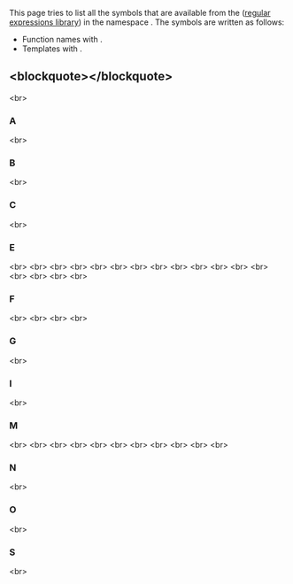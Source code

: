 {{title|std::regex_constants Symbol Index}}
{{cpp/symbol index/navbar}}


This page tries to list all the symbols that are available from the {{lt|cpp/standard library}} ([[cpp/regex|regular expressions library]]) in the namespace {{c|std::regex_constants}}. The symbols are written as follows:
* Function names with {{tt|()}}.
* Templates with {{tt|&lt;&gt;}}.

==&lt;blockquote&gt;{{tt|[[#A|A]]  [[#B|B]]  [[#C|C]]  [[#E|E]]  [[#F|F]]  [[#G|G]]  [[#I|I]]  [[#M|M]]  [[#N|N]]  [[#O|O]]  [[#S|S]]}}&lt;/blockquote&gt;==
&lt;br&gt;

===A===
{{ltt|cpp/regex/syntax_option_type|awk}} {{mark since c++11}}&lt;br&gt;

===B===
{{ltt|cpp/regex/syntax_option_type|basic}} {{mark since c++11}}&lt;br&gt;

===C===
{{ltt|cpp/regex/syntax_option_type|collate}} {{mark since c++11}}&lt;br&gt;

===E===
{{ltt|cpp/regex/syntax_option_type|ECMAScript}} {{mark since c++11}}&lt;br&gt;
{{ltt|cpp/regex/syntax_option_type|egrep}} {{mark since c++11}}&lt;br&gt;
{{ltt|cpp/regex/error_type|error_backref}} {{mark since c++11}}&lt;br&gt;
{{ltt|cpp/regex/error_type|error_badbrace}} {{mark since c++11}}&lt;br&gt;
{{ltt|cpp/regex/error_type|error_badrepeat}} {{mark since c++11}}&lt;br&gt;
{{ltt|cpp/regex/error_type|error_brace}} {{mark since c++11}}&lt;br&gt;
{{ltt|cpp/regex/error_type|error_brack}} {{mark since c++11}}&lt;br&gt;
{{ltt|cpp/regex/error_type|error_collate}} {{mark since c++11}}&lt;br&gt;
{{ltt|cpp/regex/error_type|error_complexity}} {{mark since c++11}}&lt;br&gt;
{{ltt|cpp/regex/error_type|error_ctype}} {{mark since c++11}}&lt;br&gt;
{{ltt|cpp/regex/error_type|error_escape}} {{mark since c++11}}&lt;br&gt;
{{ltt|cpp/regex/error_type|error_paren}} {{mark since c++11}}&lt;br&gt;
{{ltt|cpp/regex/error_type|error_range}} {{mark since c++11}}&lt;br&gt;
{{ltt|cpp/regex/error_type|error_space}} {{mark since c++11}}&lt;br&gt;
{{ltt|cpp/regex/error_type|error_stack}} {{mark since c++11}}&lt;br&gt;
{{ltt|cpp/regex/error_type}} {{mark since c++11}}&lt;br&gt;
{{ltt|cpp/regex/syntax_option_type|extended}} {{mark since c++11}}&lt;br&gt;

===F===
{{ltt|cpp/regex/match_flag_type|format_default}} {{mark since c++11}}&lt;br&gt;
{{ltt|cpp/regex/match_flag_type|format_first_only}} {{mark since c++11}}&lt;br&gt;
{{ltt|cpp/regex/match_flag_type|format_no_copy}} {{mark since c++11}}&lt;br&gt;
{{ltt|cpp/regex/match_flag_type|format_sed}} {{mark since c++11}}&lt;br&gt;

===G===
{{ltt|cpp/regex/syntax_option_type|grep}} {{mark since c++11}}&lt;br&gt;

===I===
{{ltt|cpp/regex/syntax_option_type|icase}} {{mark since c++11}}&lt;br&gt;

===M===
{{ltt|cpp/regex/match_flag_type|match_any}} {{mark since c++11}}&lt;br&gt;
{{ltt|cpp/regex/match_flag_type|match_continuous}} {{mark since c++11}}&lt;br&gt;
{{ltt|cpp/regex/match_flag_type|match_default}} {{mark since c++11}}&lt;br&gt;
{{ltt|cpp/regex/match_flag_type}} {{mark since c++11}}&lt;br&gt;
{{ltt|cpp/regex/match_flag_type|match_not_bol}} {{mark since c++11}}&lt;br&gt;
{{ltt|cpp/regex/match_flag_type|match_not_bow}} {{mark since c++11}}&lt;br&gt;
{{ltt|cpp/regex/match_flag_type|match_not_eol}} {{mark since c++11}}&lt;br&gt;
{{ltt|cpp/regex/match_flag_type|match_not_eow}} {{mark since c++11}}&lt;br&gt;
{{ltt|cpp/regex/match_flag_type|match_not_null}} {{mark since c++11}}&lt;br&gt;
{{ltt|cpp/regex/match_flag_type|match_prev_avail}} {{mark since c++11}}&lt;br&gt;
{{ltt|cpp/regex/syntax_option_type|multiline}} {{mark since c++17}}&lt;br&gt;

===N===
{{ltt|cpp/regex/syntax_option_type|nosubs}} {{mark since c++11}}&lt;br&gt;

===O===
{{ltt|cpp/regex/syntax_option_type|optimize}} {{mark since c++11}}&lt;br&gt;

===S===
{{ltt|cpp/regex/syntax_option_type}} {{mark since c++11}}&lt;br&gt;

{{langlinks|de|es|ja|ru|zh}}